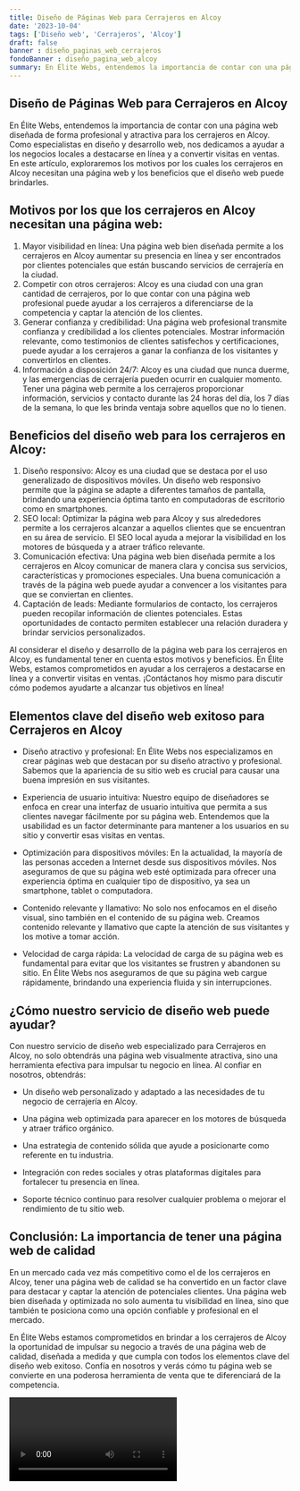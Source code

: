 ```yaml
---
title: Diseño de Páginas Web para Cerrajeros en Alcoy
date: '2023-10-04'
tags: ['Diseño web', 'Cerrajeros', 'Alcoy']
draft: false
banner : diseño_paginas_web_cerrajeros
fondoBanner : diseño_pagina_web_alcoy
summary: En Élite Webs, entendemos la importancia de contar con una página web diseñada de forma profesional y atractiva para los cerrajeros en Alcoy. Como especialistas en diseño y desarrollo web, nos dedicamos a ayudar a los negocios locales a destacarse en línea y a convertir visitas en ventas. En este artículo, exploraremos los motivos por los cuales los cerrajeros en Alcoy necesitan una página web y los beneficios que el diseño web puede brindarles.
---
```


## Diseño de Páginas Web para Cerrajeros en Alcoy

En Élite Webs, entendemos la importancia de contar con una página web diseñada de forma profesional y atractiva para los cerrajeros en Alcoy. Como especialistas en diseño y desarrollo web, nos dedicamos a ayudar a los negocios locales a destacarse en línea y a convertir visitas en ventas. En este artículo, exploraremos los motivos por los cuales los cerrajeros en Alcoy necesitan una página web y los beneficios que el diseño web puede brindarles.

## Motivos por los que los cerrajeros en Alcoy necesitan una página web:

1. Mayor visibilidad en línea: Una página web bien diseñada permite a los cerrajeros en Alcoy aumentar su presencia en línea y ser encontrados por clientes potenciales que están buscando servicios de cerrajería en la ciudad. 
2. Competir con otros cerrajeros: Alcoy es una ciudad con una gran cantidad de cerrajeros, por lo que contar con una página web profesional puede ayudar a los cerrajeros a diferenciarse de la competencia y captar la atención de los clientes.
3. Generar confianza y credibilidad: Una página web profesional transmite confianza y credibilidad a los clientes potenciales. Mostrar información relevante, como testimonios de clientes satisfechos y certificaciones, puede ayudar a los cerrajeros a ganar la confianza de los visitantes y convertirlos en clientes.
4. Información a disposición 24/7: Alcoy es una ciudad que nunca duerme, y las emergencias de cerrajería pueden ocurrir en cualquier momento. Tener una página web permite a los cerrajeros proporcionar información, servicios y contacto durante las 24 horas del día, los 7 días de la semana, lo que les brinda ventaja sobre aquellos que no lo tienen.

## Beneficios del diseño web para los cerrajeros en Alcoy:

1. Diseño responsivo: Alcoy es una ciudad que se destaca por el uso generalizado de dispositivos móviles. Un diseño web responsivo permite que la página se adapte a diferentes tamaños de pantalla, brindando una experiencia óptima tanto en computadoras de escritorio como en smartphones.
2. SEO local: Optimizar la página web para Alcoy y sus alrededores permite a los cerrajeros alcanzar a aquellos clientes que se encuentran en su área de servicio. El SEO local ayuda a mejorar la visibilidad en los motores de búsqueda y a atraer tráfico relevante.
3. Comunicación efectiva: Una página web bien diseñada permite a los cerrajeros en Alcoy comunicar de manera clara y concisa sus servicios, características y promociones especiales. Una buena comunicación a través de la página web puede ayudar a convencer a los visitantes para que se conviertan en clientes.
4. Captación de leads: Mediante formularios de contacto, los cerrajeros pueden recopilar información de clientes potenciales. Estas oportunidades de contacto permiten establecer una relación duradera y brindar servicios personalizados.

Al considerar el diseño y desarrollo de la página web para los cerrajeros en Alcoy, es fundamental tener en cuenta estos motivos y beneficios. En Élite Webs, estamos comprometidos en ayudar a los cerrajeros a destacarse en línea y a convertir visitas en ventas. ¡Contáctanos hoy mismo para discutir cómo podemos ayudarte a alcanzar tus objetivos en línea!

<GifSeo />

<Cta />

## Elementos clave del diseño web exitoso para Cerrajeros en Alcoy

- Diseño atractivo y profesional: En Élite Webs nos especializamos en crear páginas web que destacan por su diseño atractivo y profesional. Sabemos que la apariencia de su sitio web es crucial para causar una buena impresión en sus visitantes.

- Experiencia de usuario intuitiva: Nuestro equipo de diseñadores se enfoca en crear una interfaz de usuario intuitiva que permita a sus clientes navegar fácilmente por su página web. Entendemos que la usabilidad es un factor determinante para mantener a los usuarios en su sitio y convertir esas visitas en ventas.

- Optimización para dispositivos móviles: En la actualidad, la mayoría de las personas acceden a Internet desde sus dispositivos móviles. Nos aseguramos de que su página web esté optimizada para ofrecer una experiencia óptima en cualquier tipo de dispositivo, ya sea un smartphone, tablet o computadora.

- Contenido relevante y llamativo: No solo nos enfocamos en el diseño visual, sino también en el contenido de su página web. Creamos contenido relevante y llamativo que capte la atención de sus visitantes y los motive a tomar acción.

- Velocidad de carga rápida: La velocidad de carga de su página web es fundamental para evitar que los visitantes se frustren y abandonen su sitio. En Élite Webs nos aseguramos de que su página web cargue rápidamente, brindando una experiencia fluida y sin interrupciones.

## ¿Cómo nuestro servicio de diseño web puede ayudar?

Con nuestro servicio de diseño web especializado para Cerrajeros en Alcoy, no solo obtendrás una página web visualmente atractiva, sino una herramienta efectiva para impulsar tu negocio en línea. Al confiar en nosotros, obtendrás:

- Un diseño web personalizado y adaptado a las necesidades de tu negocio de cerrajería en Alcoy.

- Una página web optimizada para aparecer en los motores de búsqueda y atraer tráfico orgánico.

- Una estrategia de contenido sólida que ayude a posicionarte como referente en tu industria.

- Integración con redes sociales y otras plataformas digitales para fortalecer tu presencia en línea.

- Soporte técnico continuo para resolver cualquier problema o mejorar el rendimiento de tu sitio web.

## Conclusión: La importancia de tener una página web de calidad

En un mercado cada vez más competitivo como el de los cerrajeros en Alcoy, tener una página web de calidad se ha convertido en un factor clave para destacar y captar la atención de potenciales clientes. Una página web bien diseñada y optimizada no solo aumenta tu visibilidad en línea, sino que también te posiciona como una opción confiable y profesional en el mercado.

En Élite Webs estamos comprometidos en brindar a los cerrajeros de Alcoy la oportunidad de impulsar su negocio a través de una página web de calidad, diseñada a medida y que cumpla con todos los elementos clave del diseño web exitoso. Confía en nosotros y verás cómo tu página web se convierte en una poderosa herramienta de venta que te diferenciará de la competencia.

<Video />

<CtaBot job='Cerrajeros' city='Alcoy'/>

<Gmaps query='Alcoy+españa+maps' />